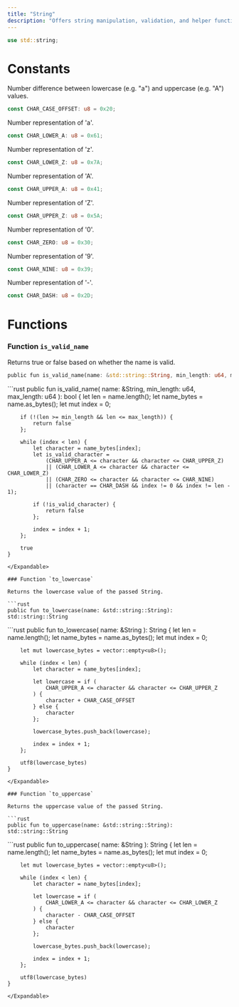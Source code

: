 ```yaml
---
title: "String"
description: "Offers string manipulation, validation, and helper functions used across packages. @sage/utils > string"
---
```


```rust
use std::string;
```

# Constants

Number difference between lowercase (e.g. "a") and uppercase (e.g. "A") values.

```rust
const CHAR_CASE_OFFSET: u8 = 0x20;
```

Number representation of 'a'.

```rust
const CHAR_LOWER_A: u8 = 0x61;
```

Number representation of 'z'.

```rust
const CHAR_LOWER_Z: u8 = 0x7A;
```

Number representation of 'A'.

```rust
const CHAR_UPPER_A: u8 = 0x41;
```

Number representation of 'Z'.

```rust
const CHAR_UPPER_Z: u8 = 0x5A;
```

Number representation of '0'.

```rust
const CHAR_ZERO: u8 = 0x30;
```

Number representation of '9'.

```rust
const CHAR_NINE: u8 = 0x39;
```

Number representation of '-'.

```rust
const CHAR_DASH: u8 = 0x2D;
```

# Functions

### Function `is_valid_name`

Returns true or false based on whether the name is valid.

```rust
public fun is_valid_name(name: &std::string::String, min_length: u64, max_length: u64): bool
```

<Expandable title="Implementation">
  ```rust
    public fun is_valid_name(
        name: &String,
        min_length: u64,
        max_length: u64
    ): bool {
        let len = name.length();
        let name_bytes = name.as_bytes();
        let mut index = 0;
  
        if (!(len >= min_length && len <= max_length)) {
            return false
        };
  
        while (index < len) {
            let character = name_bytes[index];
            let is_valid_character =
                (CHAR_UPPER_A <= character && character <= CHAR_UPPER_Z)
                || (CHAR_LOWER_A <= character && character <= CHAR_LOWER_Z)
                || (CHAR_ZERO <= character && character <= CHAR_NINE)
                || (character == CHAR_DASH && index != 0 && index != len - 1);
  
            if (!is_valid_character) {
                return false
            };
  
            index = index + 1;
        };
  
        true
    }
  ```
</Expandable>

### Function `to_lowercase`

Returns the lowercase value of the passed String.

```rust
public fun to_lowercase(name: &std::string::String): std::string::String
```

<Expandable title="Implementation">
  ```rust
    public fun to_lowercase(
        name: &String
    ): String {
        let len = name.length();
        let name_bytes = name.as_bytes();
        let mut index = 0;
  
        let mut lowercase_bytes = vector::empty<u8>();
  
        while (index < len) {
            let character = name_bytes[index];
  
            let lowercase = if (
                CHAR_UPPER_A <= character && character <= CHAR_UPPER_Z
            ) {
                character + CHAR_CASE_OFFSET
            } else {
                character
            };
  
            lowercase_bytes.push_back(lowercase);
  
            index = index + 1;
        };
  
        utf8(lowercase_bytes)
    }
  ```
</Expandable>

### Function `to_uppercase`

Returns the uppercase value of the passed String.

```rust
public fun to_uppercase(name: &std::string::String): std::string::String
```

<Expandable title="Implementation">
  ```rust
    public fun to_uppercase(
        name: &String
    ): String {
        let len = name.length();
        let name_bytes = name.as_bytes();
        let mut index = 0;
  
        let mut lowercase_bytes = vector::empty<u8>();
  
        while (index < len) {
            let character = name_bytes[index];
  
            let lowercase = if (
                CHAR_LOWER_A <= character && character <= CHAR_LOWER_Z
            ) {
                character - CHAR_CASE_OFFSET
            } else {
                character
            };
  
            lowercase_bytes.push_back(lowercase);
  
            index = index + 1;
        };
  
        utf8(lowercase_bytes)
    }
  ```
</Expandable>